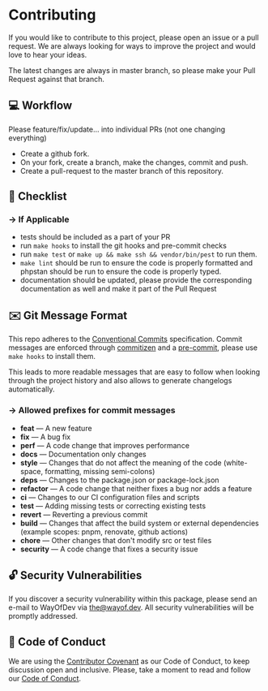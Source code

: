 
# Contributing

If you would like to contribute to this project, please open an issue or a pull request. We are always looking for ways to improve the project and would love to hear your ideas.

The latest changes are always in master branch, so please make your Pull Request against that branch.

## 💻 Workflow

<Callout type="warning">
    Please feature/fix/update... into individual PRs (not one changing everything)
</Callout>

- Create a github fork.
- On your fork, create a branch, make the changes, commit and push.
- Create a pull-request to the master branch of this repository.

## 🧾 Checklist

### → If Applicable

- tests should be included as a part of your PR
- run `make hooks` to install the git hooks and pre-commit checks
- run `make test` or `make up && make ssh && vendor/bin/pest` to run them.
- `make lint` should be run to ensure the code is properly formatted and phpstan should be run to ensure the code is properly typed.
- documentation should be updated, please provide the corresponding documentation as well and make it part of the Pull Request

## ✉️ Git Message Format

This repo adheres to the [Conventional Commits](https://www.conventionalcommits.org/en/v1.0.0/) specification.
Commit messages are enforced through [commitizen](https://github.com/commitizen-tools/commitizen) and a [pre-commit](https://pre-commit.com), please use `make hooks` to install them.

This leads to more readable messages that are easy to follow when looking through the project history and also allows to generate changelogs automatically.

### → Allowed prefixes for commit messages

- **feat** — A new feature
- **fix** — A bug fix
- **perf** — A code change that improves performance
- **docs** — Documentation only changes
- **style** — Changes that do not affect the meaning of the code (white-space, formatting, missing semi-colons)
- **deps** — Changes to the package.json or package-lock.json
- **refactor** — A code change that neither fixes a bug nor adds a feature
- **ci** — Changes to our CI configuration files and scripts
- **test** — Adding missing tests or correcting existing tests
- **revert** — Reverting a previous commit
- **build** — Changes that affect the build system or external dependencies (example scopes: pnpm, renovate, github actions)
- **chore** — Other changes that don't modify src or test files
- **security** — A code change that fixes a security issue

## 🔓 Security Vulnerabilities

If you discover a security vulnerability within this package, please send an e-mail to WayOfDev via the@wayof.dev. All security vulnerabilities will be promptly addressed.

## 🤝 Code of Conduct

We are using the [Contributor Covenant](https://www.contributor-covenant.org/) as our Code of Conduct, to keep discussion open and inclusive. Please, take a moment to read and follow our [Code of Conduct](https://github.com/wayofdev/laravel-cycle-orm-adapter/blob/master/.github/CODE_OF_CONDUCT.md).
